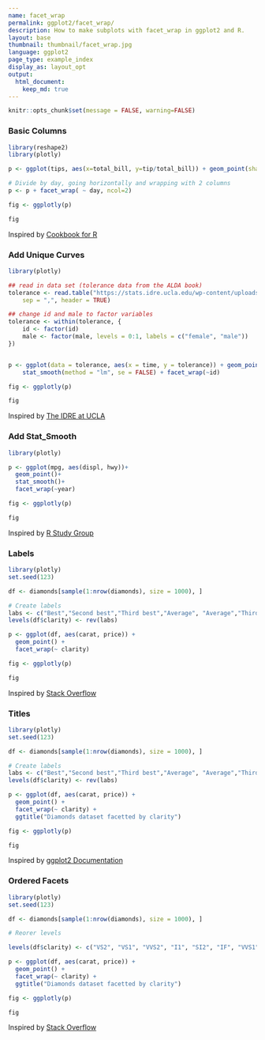 ```yaml
---
name: facet_wrap
permalink: ggplot2/facet_wrap/
description: How to make subplots with facet_wrap in ggplot2 and R.
layout: base
thumbnail: thumbnail/facet_wrap.jpg
language: ggplot2
page_type: example_index
display_as: layout_opt
output:
  html_document:
    keep_md: true
---
```


```r
knitr::opts_chunk$set(message = FALSE, warning=FALSE)
```
### Basic Columns

```r
library(reshape2)
library(plotly)

p <- ggplot(tips, aes(x=total_bill, y=tip/total_bill)) + geom_point(shape=1)

# Divide by day, going horizontally and wrapping with 2 columns
p <- p + facet_wrap( ~ day, ncol=2)

fig <- ggplotly(p)

fig
```
Inspired by <a href="http://www.cookbook-r.com/Graphs/Scatterplots_(ggplot2)/">Cookbook for R</a>

### Add Unique Curves

```r
library(plotly)

## read in data set (tolerance data from the ALDA book)
tolerance <- read.table("https://stats.idre.ucla.edu/wp-content/uploads/2016/02/tolerance1_pp.txt",
    sep = ",", header = TRUE)

## change id and male to factor variables
tolerance <- within(tolerance, {
    id <- factor(id)
    male <- factor(male, levels = 0:1, labels = c("female", "male"))
})


p <- ggplot(data = tolerance, aes(x = time, y = tolerance)) + geom_point() +
    stat_smooth(method = "lm", se = FALSE) + facet_wrap(~id)

fig <- ggplotly(p)

fig
```
Inspired by <a href="http://www.ats.ucla.edu/stat/r/faq/growth.htm">The IDRE at UCLA</a>

### Add Stat_Smooth

```r
library(plotly)

p <- ggplot(mpg, aes(displ, hwy))+
  geom_point()+
  stat_smooth()+
  facet_wrap(~year)

fig <- ggplotly(p)

fig
```
Inspired by <a href="http://www.ling.upenn.edu/~joseff/rstudy/summer2010_ggplot2_intro.html">R Study Group</a>

### Labels

```r
library(plotly)
set.seed(123)

df <- diamonds[sample(1:nrow(diamonds), size = 1000), ]

# Create labels
labs <- c("Best","Second best","Third best","Average", "Average","Third Worst","Second Worst","Worst")
levels(df$clarity) <- rev(labs)

p <- ggplot(df, aes(carat, price)) + 
  geom_point() + 
  facet_wrap(~ clarity)

fig <- ggplotly(p)

fig
```
Inspired by <a href="http://stackoverflow.com/questions/3472980/ggplot-how-to-change-facet-labels">Stack Overflow</a>

### Titles

```r
library(plotly)
set.seed(123)

df <- diamonds[sample(1:nrow(diamonds), size = 1000), ]

# Create labels
labs <- c("Best","Second best","Third best","Average", "Average","Third Worst","Second Worst","Worst")
levels(df$clarity) <- rev(labs)

p <- ggplot(df, aes(carat, price)) + 
  geom_point() + 
  facet_wrap(~ clarity) + 
  ggtitle("Diamonds dataset facetted by clarity")

fig <- ggplotly(p)

fig
```
Inspired by <a href="http://docs.ggplot2.org/current/">ggplot2 Documentation</a>

### Ordered Facets

```r
library(plotly)
set.seed(123)

df <- diamonds[sample(1:nrow(diamonds), size = 1000), ]

# Reorer levels

levels(df$clarity) <- c("VS2", "VS1", "VVS2", "I1", "SI2", "IF", "VVS1", "SI1")

p <- ggplot(df, aes(carat, price)) + 
  geom_point() + 
  facet_wrap(~ clarity) + 
  ggtitle("Diamonds dataset facetted by clarity")

fig <- ggplotly(p)

fig
```
Inspired by <a href="http://stackoverflow.com/questions/3311901/how-do-i-get-ggplot-to-order-facets-correctly">Stack Overflow</a>
